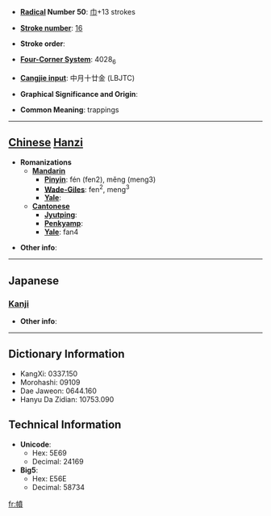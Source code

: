 * '''[[Wiktionary:Chinese radical index| Radical]] Number 50''': [[Wiktionary:Chinese radical index 巾|巾]]+13 strokes

* '''[[Wiktionary:Chinese total strokes index|Stroke number]]''': [[Wiktionary:Chinese total strokes index 16|16]]

* '''Stroke order''': 

* '''[[Wiktionary:Chinese four corner index|Four-Corner System]]''': 4028<sub>6</sub>

* '''[[Wiktionary:Chinese Cangjie index|Cangjie input]]''': 中月十廿金 (LBJTC)

* '''Graphical Significance and Origin''': 

* '''Common Meaning''': trappings

----

== [[Chinese]] [[Hanzi]] ==

* '''Romanizations'''
** '''[[Mandarin]]'''
*** '''[[Pinyin]]''': fén (fen2), měng (meng3)
*** '''[[Wade-Giles]]''': fen<sup>2</sup>, meng<sup>3</sup>
*** '''[[Yale]]''': 
** '''[[Cantonese]]'''
*** '''[[Jyutping]]''':
*** '''[[Penkyamp]]''': 
*** '''[[Yale]]''': fan4

* '''Other info''': 

----

==Japanese==
===[[Kanji]]===
{{kanji|on readings=[[ふん]] (fun), [[ぶん]] (bun), [[ひ]] (hi)
|kun readings=[[くつわのかざり]] (kutsuwanokazari)
}}

* '''Other info''':  

----

== Dictionary Information ==

* KangXi: 0337.150
* Morohashi: 09109
* Dae Jaweon: 0644.160
* Hanyu Da Zidian: 10753.090

== Technical Information ==

* '''Unicode''':
** Hex: 5E69
** Decimal: 24169
* '''Big5''':
** Hex: E56E
** Decimal: 58734

[[fr:幩]]